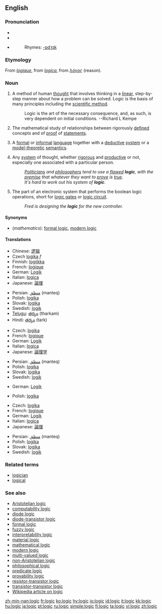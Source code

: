 {{wikipedia|dab=logic (disambiguation)|logic}}
==English==

===Pronunciation===
*{{AHD|lŏj'ĭk}}
*{{IPA|/ˈlɒdʒɪk/}}
*{{SAMPA|/"lQdZIk/}}
*:Rhymes: [[Rhymes:English:-ɒdʒɪk|-ɒdʒɪk]]

===Etymology===
From {{OF.}} ''[[logique#Old French|logique]]'', from {{L.}} ''[[logica#Latin|logica]]'', from {{AGr.}} ''[[λόγος]]'' (reason).

===Noun===
{{wikipedia}}
{{en-noun|s|-}}

# {{uncountable}} A method of human [[thought]] that involves thinking in a [[linear]], step-by-step manner about how a problem can be solved. Logic is the basis of many principles including the [[scientific method]].
#:Logic is the art of the necessary consequence, and, as such, is very dependent on initial conditions.  --Richard L Kempe
# {{uncountable}} {{mathematics}} The mathematical study of relationships between rigorously [[define]]d concepts and of [[proof]] of [[statement]]s.
# {{countable}} {{mathematics}}  A [[formal]] or [[informal]] [[language]] together with a [[deductive]] [[system]] or a [[model theory|model-theoretic]] [[semantics]].
# {{uncountable}} Any [[system]] of thought, whether [[rigorous]] and [[productive]] or not, especially one associated with a particular person.
#:''[[politician|Politicians]] and [[philosopher]]s tend to use a [[flaw]]ed '''logic''', with the [[premise]] that whatever they want to [[prove]] is [[true]].''
#:''It's hard to work out his system of '''logic'''.''
# {{uncountable}} The part of an electronic system that performs the boolean logic operations, short for [[logic gate]]s or [[logic circuit]].
#:''Fred is designing the '''logic''' for the new controller.''

====Synonyms====
*(''mathematics''): [[formal logic]], [[modern logic]]

====Translations====
{{trans-top|method of human thought}}
*Chinese: [[逻辑]]
*Czech [[logika]] ''f''
*Finnish: [[logiikka]]
*French: [[logique]] {{f}}
*German: [[Logik]] {{f}}
*Italian: [[logica#Italian|logica]] {{f}}
*Japanese: [[論理]]
{{trans-mid}}
*Persian: [[منطق]] (manteq)
*Polish: [[logika]] {{f}}
*Slovak: [[logika#Slovak|logika]] {{f}}
*Swedish: [[logik]] {{c}}
*[[Telugu]]: [[తర్కం]] (tharkam)
*Hindi: [[తర్కం]] (tark)
{{trans-bottom}}

{{trans-top|mathematical study}}
*Czech: [[logika]] {{f}}
*French: [[logique]] {{f}}
*German: [[Logik]] {{f}}
*Italian: [[logica#Italian|logica]] {{f}}
*Japanese: [[論理学]]
{{trans-mid}}
*Persian: [[منطق]] (manteq)
*Polish: [[logika]] {{f}}
*Slovak: [[logika#Slovak|logika]] {{f}}
*Swedish: [[logik]] {{c}}
{{trans-bottom}}

{{trans-top|formal or informal language}}
*German: [[Logik]] {{f}}
{{trans-mid}}
*Polish: [[logika]] {{f}}
{{trans-bottom}}

{{trans-top|any system of thought, irrespective of its rigor or productiveness}}
*Czech: [[logika]] {{f}}
*French: [[logique]] {{f}}
*German: [[Logik]] {{f}}
*Italian: [[logica#Italian|logica]] {{f}}
*Japanese: [[論理]]
{{trans-mid}}
*Persian: [[منطق]] (manteq)
*Polish: [[logika]] {{f}}
*Slovak: [[logika#Slovak|logika]] {{f}}
*Swedish: [[logik]] {{c}}
{{trans-bottom}}

===Related terms===
*[[logician]]
*[[logical]]

===See also===
*[[Aristotelian logic]]
*[[computability logic]]
*[[diode logic]]
*[[diode-transistor logic]]
*[[formal logic]]
*[[fuzzy logic]]
*[[interpretability logic]]
*[[material logic]]
*[[mathematical logic]]
*[[modern logic]]
*[[multi-valued logic]]
*[[non-Aristotelian logic]]
*[[philosophical logic]]
*[[predicate logic]]
*[[provability logic]]
*[[resistor-transistor logic]]
*[[transistor-transistor logic]]
*[[w:Logic|Wikipedia article on logic]]

[[zh-min-nan:logic]]
[[fr:logic]]
[[ko:logic]]
[[hy:logic]]
[[io:logic]]
[[id:logic]]
[[it:logic]]
[[kk:logic]]
[[hu:logic]]
[[ja:logic]]
[[pt:logic]]
[[ru:logic]]
[[simple:logic]]
[[fi:logic]]
[[ta:logic]]
[[vi:logic]]
[[zh:logic]]